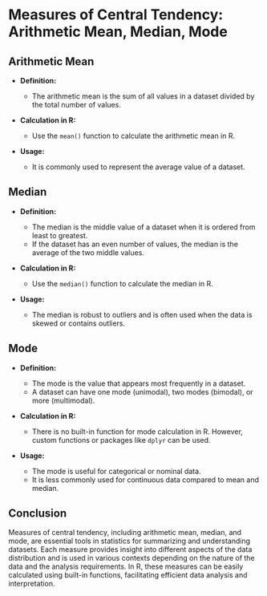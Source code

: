 # Measures of Central Tendency: Arithmetic Mean, Median, Mode

## Arithmetic Mean

- **Definition:**
  - The arithmetic mean is the sum of all values in a dataset divided by the total number of values.

- **Calculation in R:**
  - Use the `mean()` function to calculate the arithmetic mean in R.

- **Usage:**
  - It is commonly used to represent the average value of a dataset.

## Median

- **Definition:**
  - The median is the middle value of a dataset when it is ordered from least to greatest.
  - If the dataset has an even number of values, the median is the average of the two middle values.

- **Calculation in R:**
  - Use the `median()` function to calculate the median in R.

- **Usage:**
  - The median is robust to outliers and is often used when the data is skewed or contains outliers.

## Mode

- **Definition:**
  - The mode is the value that appears most frequently in a dataset.
  - A dataset can have one mode (unimodal), two modes (bimodal), or more (multimodal).

- **Calculation in R:**
  - There is no built-in function for mode calculation in R. However, custom functions or packages like `dplyr` can be used.

- **Usage:**
  - The mode is useful for categorical or nominal data.
  - It is less commonly used for continuous data compared to mean and median.

## Conclusion

Measures of central tendency, including arithmetic mean, median, and mode, are essential tools in statistics for summarizing and understanding datasets. Each measure provides insight into different aspects of the data distribution and is used in various contexts depending on the nature of the data and the analysis requirements. In R, these measures can be easily calculated using built-in functions, facilitating efficient data analysis and interpretation.
